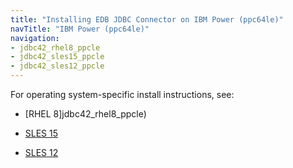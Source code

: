```yaml
---
title: "Installing EDB JDBC Connector on IBM Power (ppc64le)"
navTitle: "IBM Power (ppc64le)"
navigation:
- jdbc42_rhel8_ppcle
- jdbc42_sles15_ppcle
- jdbc42_sles12_ppcle
---
```


For operating system-specific install instructions, see:

  - [RHEL 8]jdbc42_rhel8_ppcle)

  - [SLES 15](jdbc42_sles15_ppcle)
  - [SLES 12](jdbc42_sles12_ppcle)
